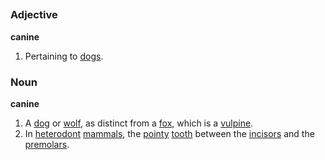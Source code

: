 =={{en}}==
===Adjective===
'''canine'''
#Pertaining to [[dog]]s.

===Noun===
'''canine'''
#A [[dog]] or [[wolf]], as distinct from a [[fox]], which is a [[vulpine]].
#In [[heterodont]] [[mammal]]s, the [[pointy]] [[tooth]] between the [[incisor]]s and the [[premolar]]s.